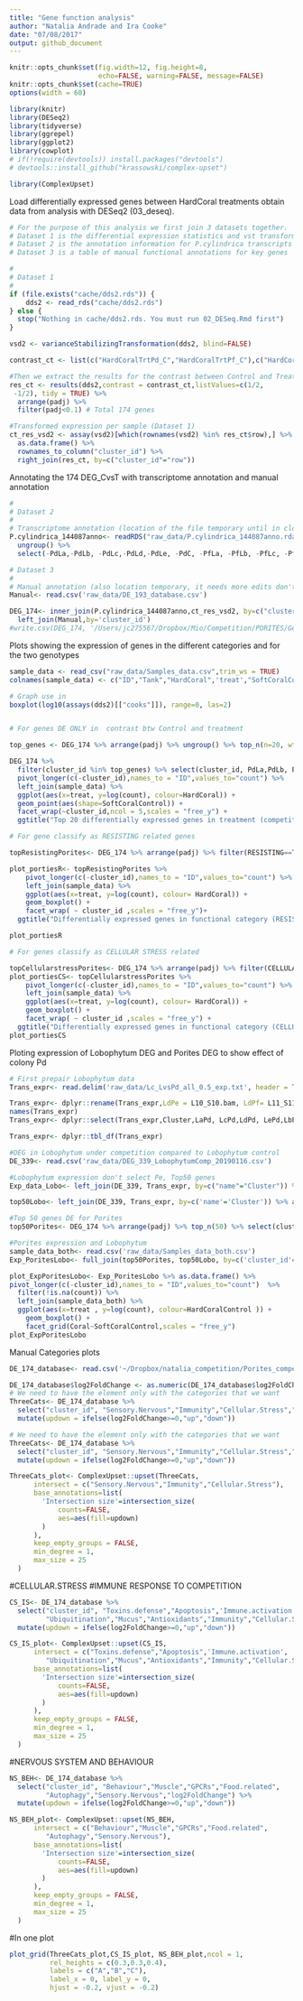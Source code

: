 ```yaml
---
title: "Gene function analysis"
author: "Natalia Andrade and Ira Cooke"
date: "07/08/2017"
output: github_document
---
```


```r
knitr::opts_chunk$set(fig.width=12, fig.height=8,
                      echo=FALSE, warning=FALSE, message=FALSE)
knitr::opts_chunk$set(cache=TRUE)
options(width = 60)

library(knitr)
library(DESeq2)
library(tidyverse)
library(ggrepel)
library(ggplot2)
library(cowplot)
# if(!require(devtools)) install.packages("devtools")
# devtools::install_github("krassowski/complex-upset")

library(ComplexUpset)
```



Load differentially expressed genes between HardCoral treatments obtain data from analysis with DESeq2 (03_deseq). 

```r
# For the purpose of this analysis we first join 3 datasets together. 
# Dataset 1 is the differential expression statistics and vst transformed counts for all transcripts
# Dataset 2 is the annotation information for P.cylindrica transcripts
# Dataset 3 is a table of manual functional annotations for key genes

#
# Dataset 1
#
if (file.exists("cache/dds2.rds")) {
    dds2 <- read_rds("cache/dds2.rds")
} else {
  stop("Nothing in cache/dds2.rds. You must run 02_DESeq.Rmd first")
}

vsd2 <- varianceStabilizingTransformation(dds2, blind=FALSE)

contrast_ct <- list(c("HardCoralTrtPd_C","HardCoralTrtPf_C"),c("HardCoralTrtPd_T","HardCoralTrtPf_T"))

#Then we extract the results for the contrast between Control and Treatment
res_ct <- results(dds2,contrast = contrast_ct,listValues=c(1/2,
 -1/2), tidy = TRUE) %>% 
  arrange(padj) %>% 
  filter(padj<0.1) # Total 174 genes

#Transformed expression per sample (Dataset 1)
ct_res_vsd2 <- assay(vsd2)[which(rownames(vsd2) %in% res_ct$row),] %>%
  as.data.frame() %>%
  rownames_to_column("cluster_id") %>% 
  right_join(res_ct, by=c("cluster_id"="row"))
```

Annotating the 174 DEG_CvsT with transcriptome annotation and manual annotation
```r
#
# Dataset 2
#
# Transcriptome annotation (location of the file temporary until in cloud)
P.cylindrica_144087anno<- readRDS("raw_data/P.cylindrica_144087anno.rda") %>% 
  ungroup() %>% 
  select(-PdLa,-PdLb, -PdLc,-PdLd,-PdLe, -PdC, -PfLa, -PfLb, -PfLc, -PfLd, -PfLe, -PfC)

# Dataset 3
#
# Manual annotation (also location temporary, it needs more edits don't put it in the cloud yet please)
Manual<- read.csv('raw_data/DE_193_database.csv')
```


```r
DEG_174<- inner_join(P.cylindrica_144087anno,ct_res_vsd2, by=c("cluster_id")) %>% 
  left_join(Manual,by='cluster_id')
#write.csv(DEG_174, '/Users/jc275567/Dropbox/Mio/Competition/PORITES/Gene_Function_Analysis/DE_174_database.csv') #this data needs to be cleaned a bit more(Protein names)
```

Plots showing the expression of genes in the different categories and for the two genotypes

```r
sample_data <- read_csv("raw_data/Samples_data.csv",trim_ws = TRUE)
colnames(sample_data) <- c("ID","Tank","HardCoral",'treat',"SoftCoralControl","PdvsL_Other")

# Graph use in 
boxplot(log10(assays(dds2)[["cooks"]]), range=0, las=2)


# For genes DE ONLY in  contrast btw Control and treatment

top_genes <- DEG_174 %>% arrange(padj) %>% ungroup() %>% top_n(n=20, wt = padj) %>% pull(cluster_id)

DEG_174 %>%
  filter(cluster_id %in% top_genes) %>% select(cluster_id, PdLa,PdLb, PdLc,PdLe, PdC, PfLa, PfLb, PfLc, PfLd, PfLe, PfC) %>% 
  pivot_longer(c(-cluster_id),names_to = "ID",values_to="count") %>%
  left_join(sample_data) %>% 
  ggplot(aes(x=treat, y=log(count), colour=HardCoral)) +
  geom_point(aes(shape=SoftCoralControl)) +
  facet_wrap(~cluster_id,ncol = 5,scales = "free_y") +
  ggtitle("Top 20 differentially expressed genes in treatment (competition) versus control")

# For gene classify as RESISTING related genes

topResistingPorites<- DEG_174 %>% arrange(padj) %>% filter(RESISTING==TRUE) %>% select(cluster_id, PdLa,PdLb, PdLc,PdLe, PdC, PfLa, PfLb, PfLc, PfLd, PfLe, PfC) 

plot_portiesR<- topResistingPorites %>%  
    pivot_longer(c(-cluster_id),names_to = "ID",values_to="count") %>%
    left_join(sample_data) %>% 
    ggplot(aes(x=treat, y=log(count), colour= HardCoral)) + 
    geom_boxplot() + 
    facet_wrap( ~ cluster_id ,scales = "free_y")+
  ggtitle("Differentially expressed genes in functional category (RESISTANCE) in treatment versus control")

plot_portiesR

# For genes classify as CELLULAR STRESS related

topCellularstressPorites<- DEG_174 %>% arrange(padj) %>% filter(CELLULAR.STRESS==TRUE) %>% select(cluster_id, PdLa,PdLb, PdLc,PdLe, PdC, PfLa, PfLb, PfLc, PfLd, PfLe, PfC) 
plot_portiesCS<- topCellularstressPorites %>%  
    pivot_longer(c(-cluster_id),names_to = "ID",values_to="count") %>%
    left_join(sample_data) %>% 
    ggplot(aes(x=treat, y=log(count), colour= HardCoral)) + 
    geom_boxplot() + 
    facet_wrap( ~ cluster_id ,scales = "free_y") +
  ggtitle("Differentially expressed genes in functional category (CELLULAR STRESS) in treatment versus control")
plot_portiesCS
```

Ploting expression of Lobophytum DEG and Porites DEG to show effect of colony Pd
```r
# First prepair Lobophytum data
Trans_expr<- read.delim('raw_data/Lc_LvsPd_all_0.5_exp.txt', header = TRUE, sep= "\t", row.names = NULL)

Trans_expr<- dplyr::rename(Trans_expr,LdPe = L10_S10.bam, LdPf= L11_S11.bam, LdPd= L12_S12.bam, LePe= L13_S13.bam, Le= L14_S14.bam, LePf=L15_S15.bam, LePd= L16_S16.bam, LcPe= L17_S10.bam, Lc= L18_S11.bam, LcPf= L19_S12.bam, LaPd= L1_S1.bam, LcPd= L20_S13.bam, La= L2_S2.bam, LaPf=L3_S3.bam, LaPe= L4_S4.bam, Lb= L5_S5.bam, LbPe=  L6_S6.bam, LbPd= L7_S7.bam, LbPf= L8_S8.bam, Ld= L9_S9.bam)
names(Trans_expr)
Trans_expr<- dplyr::select(Trans_expr,Cluster,LaPd, LcPd,LdPd, LePd,LbPd,LaPe, LbPe, LcPe, LdPe, LePe, LaPf, LbPf, LcPf, LdPf, LePf, La, Lb, Lc, Ld, Le)

Trans_expr<- dplyr::tbl_df(Trans_expr)

#DEG in Lobophytum under competition compared to Lobophytum control
DE_339<- read.csv('raw_data/DEG_339_LobophytumComp_20190116.csv')

#Lobophytum expression don't select Pe, Top50 genes
Exp_data_Lobo<- left_join(DE_339, Trans_expr, by=c("name"="Cluster")) %>% select(name,LaPd,LcPd,LdPd,LePd,LbPd,LaPf,LbPf,LcPf,LdPf,LePf,La,Lb,Lc,Ld,Le)

top50Lobo<- left_join(DE_339, Trans_expr, by=c('name'='Cluster')) %>% arrange(padj) %>% top_n(50) %>% select(name,LaPd,LcPd,LdPd,LePd,LbPd,LaPf,LbPf,LcPf,LdPf,LePf,La,Lb,Lc,Ld,Le) 

#Top 50 genes DE for Porites
top50Porites<- DEG_174 %>% arrange(padj) %>% top_n(50) %>% select(cluster_id, PdLa,PdLb, PdLc,PdLe, PdC, PfLa, PfLb, PfLc, PfLd, PfLe, PfC) 

#Porites expression and Lobophytum
sample_data_both<- read.csv('raw_data/Samples_data_both.csv')
Exp_PoritesLobo<- full_join(top50Porites, top50Lobo, by=c('cluster_id'='name'))

plot_ExpPoritesLobo<- Exp_PoritesLobo %>% as.data.frame() %>%
pivot_longer(c(-cluster_id),names_to = "ID",values_to="count")  %>% 
  filter(!is.na(count)) %>%
  left_join(sample_data_both) %>% 
  ggplot(aes(x=treat , y=log(count), colour=HardCoralControl )) +
    geom_boxplot() +
    facet_grid(Coral~SoftCoralControl,scales = "free_y")
plot_ExpPoritesLobo
```

Manual Categories plots
```r
DE_174_database<- read.csv('~/Dropbox/natalia_competition/Porites_competition/gene_function/data/DE_174_database_underEdition2020.csv')

DE_174_database$log2FoldChange <- as.numeric(DE_174_database$log2FoldChange)
# We need to have the element only with the categories that we want
ThreeCats<- DE_174_database %>% 
  select("cluster_id", "Sensory.Nervous","Immunity","Cellular.Stress","log2FoldChange") %>% 
  mutate(updown = ifelse(log2FoldChange>=0,"up","down"))
```


```r

# We need to have the element only with the categories that we want
ThreeCats<- DE_174_database %>% 
  select("cluster_id", "Sensory.Nervous","Immunity","Cellular.Stress","log2FoldChange") %>% 
  mutate(updown = ifelse(log2FoldChange>=0,"up","down"))

ThreeCats_plot<- ComplexUpset::upset(ThreeCats,
      intersect = c("Sensory.Nervous","Immunity","Cellular.Stress"),
      base_annotations=list(
        'Intersection size'=intersection_size(
            counts=FALSE,
            aes=aes(fill=updown)
        )
      ),
      keep_empty_groups = FALSE,
      min_degree = 1,
      max_size = 25
  )
```

#CELLULAR.STRESS #IMMUNE RESPONSE TO COMPETITION
```r
CS_IS<- DE_174_database %>% 
  select("cluster_id", "Toxins.defense","Apoptosis",'Immune.activation',
         "Ubiquitination","Mucus","Antioxidants","Immunity","Cellular.Stress","log2FoldChange") %>% 
  mutate(updown = ifelse(log2FoldChange>=0,"up","down"))

CS_IS_plot<- ComplexUpset::upset(CS_IS,
      intersect = c("Toxins.defense","Apoptosis",'Immune.activation',
         "Ubiquitination","Mucus","Antioxidants","Immunity","Cellular.Stress"),
      base_annotations=list(
        'Intersection size'=intersection_size(
            counts=FALSE,
            aes=aes(fill=updown)
        )
      ),
      keep_empty_groups = FALSE,
      min_degree = 1,
      max_size = 25
  )
```

#NERVOUS SYSTEM AND BEHAVIOUR
```r
NS_BEH<- DE_174_database %>% 
  select("cluster_id", "Behaviour","Muscle","GPCRs","Food.related",
         "Autophagy","Sensory.Nervous","log2FoldChange") %>% 
  mutate(updown = ifelse(log2FoldChange>=0,"up","down"))

NS_BEH_plot<- ComplexUpset::upset(NS_BEH,
      intersect = c("Behaviour","Muscle","GPCRs","Food.related",
         "Autophagy","Sensory.Nervous"),
      base_annotations=list(
        'Intersection size'=intersection_size(
            counts=FALSE,
            aes=aes(fill=updown)
        )
      ),
      keep_empty_groups = FALSE,
      min_degree = 1,
      max_size = 25
  )
```

#In one plot
```r
plot_grid(ThreeCats_plot,CS_IS_plot, NS_BEH_plot,ncol = 1, 
          rel_heights = c(0.3,0.3,0.4), 
          labels = c("A","B","C"),
          label_x = 0, label_y = 0,
          hjust = -0.2, vjust = -0.2)
```

